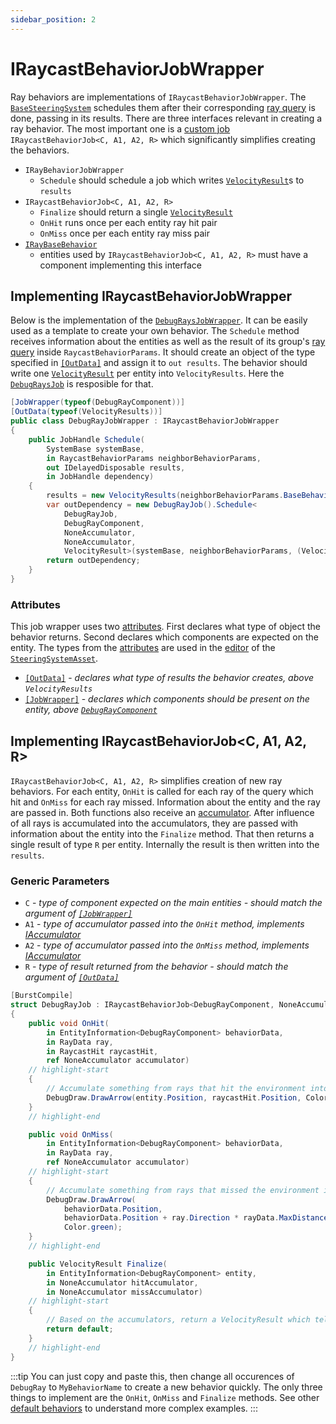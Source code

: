 ```yaml
---
sidebar_position: 2
---
```


# IRaycastBehaviorJobWrapper

Ray behaviors are implementations of `IRaycastBehaviorJobWrapper`. The [`BaseSteeringSystem`](/docs/documentation-core/base-system/BaseSteeringSystem) schedules them after their corresponding [ray query](/docs/documentation-core/queries/ray_queries/overview) is done, passing in its results. There are three interfaces relevant in creating a ray behavior. The most important one is a [custom job](https://docs.unity3d.com/Packages/com.unity.jobs@0.0/manual/custom_job_types.html) `IRaycastBehaviorJob<C, A1, A2, R>` which significantly simplifies creating the behaviors. 

- `IRayBehaviorJobWrapper` 
    - `Schedule` should schedule a job which writes [`VelocityResult`](/docs/documentation-defaults/behaviors/VelocityResult)s to `results`
- `IRaycastBehaviorJob<C, A1, A2, R>` 
    - `Finalize` should return a single [`VelocityResult`](/docs/documentation-defaults/behaviors/VelocityResult)
    - `OnHit` runs once per each entity ray hit pair
    - `OnMiss` once per each entity ray miss pair
- [`IRayBaseBehavior`](/docs/documentation-core/components/IRayBaseBehavior) 
    - entities used by `IRaycastBehaviorJob<C, A1, A2, R>` must have a component implementing this interface

## Implementing IRaycastBehaviorJobWrapper

Below is the implementation of the [`DebugRaysJobWrapper`](/docs/documentation-defaults/behaviors/ray-behaviors/debug-rays). It can be easily used as a template to create your own behavior. The `Schedule` method receives information about the entities as well as the result of its group's [ray query](/docs/documentation-core/queries/ray_queries/overview) inside `RaycastBehaviorParams`. It should create an object of the type specified in [`[OutData]`](/docs/documentation-core/attributes#outdataattribute) and assign it to `out results`. The behavior should write one [`VelocityResult`](/docs/documentation-defaults/behaviors/VelocityResult) per entity into `VelocityResults`. Here the [`DebugRaysJob`](/docs/documentation-defaults/behaviors/ray-behaviors/debug-rays) is resposible for that.

```csharp title="DebugRayJobWrapper.cs"
[JobWrapper(typeof(DebugRayComponent))]
[OutData(typeof(VelocityResults))] 
public class DebugRayJobWrapper : IRaycastBehaviorJobWrapper
{
    public JobHandle Schedule(
        SystemBase systemBase,
        in RaycastBehaviorParams neighborBehaviorParams,
        out IDelayedDisposable results,
        in JobHandle dependency)
    {
        results = new VelocityResults(neighborBehaviorParams.BaseBehaviorParams.EntityCount);
        var outDependency = new DebugRayJob().Schedule<
            DebugRayJob, 
            DebugRayComponent, 
            NoneAccumulator, 
            NoneAccumulator, 
            VelocityResult>(systemBase, neighborBehaviorParams, (VelocityResults)results, 1, dependency);
        return outDependency;
    }
}
```

### Attributes

This job wrapper uses two [attributes](/docs/documentation-core/attributes). First declares what type of object the behavior returns. Second declares which components are expected on the entity. The types from the [attributes](/docs/documentation-core/attributes) are used in the [editor](/docs/documentation-core/editor) of the [`SteeringSystemAsset`](/docs/documentation-core/base-system/SteeringSystemAsset). 

- [`[OutData]`](/docs/documentation-core/attributes#outdataattribute) - *declares what type of results the behavior creates, above `VelocityResults`*
- [`[JobWrapper]`](/docs/documentation-core/attributes#jobwrapperattribute) - *declares which components should be present on the entity, above [`DebugRayComponent`](/docs/documentation-defaults/behaviors/ray-behaviors/debug-rays#debugrayscomponent)*

## Implementing IRaycastBehaviorJob\<C, A1, A2, R\>

`IRaycastBehaviorJob<C, A1, A2, R>` simplifies creation of new ray behaviors. For each entity, `OnHit` is called for each ray of the query which hit and `OnMiss` for each ray missed. Information about the entity and the ray are passed in. Both functions also receive an [accumulator](/docs/documentation-core/behaviors/accumulators). After influence of all rays is accumulated into the accumulators, they are passed with information about the entity into the `Finalize` method. That then returns a single result of type `R` per entity. Internally the result is then written into the `results`. 

### Generic Parameters

- `C` - *type of component expected on the main entities - should match the argument of [`[JobWrapper]`](/docs/documentation-core/attributes#jobwrapperattribute)*
- `A1` - *type of accumulator passed into the `OnHit` method, implements [IAccumulator](/docs/documentation-core/behaviors/accumulators)*
- `A2` - *type of accumulator passed into the `OnMiss` method, implements [IAccumulator](/docs/documentation-core/behaviors/accumulators)*
- `R` - *type of result returned from the behavior - should match the argument of [`[OutData]`](/docs/documentation-core/attributes#outdataattribute)* 

```csharp title="DebugRayJobWrapper.cs"
[BurstCompile]
struct DebugRayJob : IRaycastBehaviorJob<DebugRayComponent, NoneAccumulator, NoneAccumulator, VelocityResult>
{
    public void OnHit(
        in EntityInformation<DebugRayComponent> behaviorData,
        in RayData ray,
        in RaycastHit raycastHit,
        ref NoneAccumulator accumulator)
    // highlight-start
    {
        // Accumulate something from rays that hit the environment into accumulator
        DebugDraw.DrawArrow(entity.Position, raycastHit.Position, Color.red);
    }
    // highlight-end

    public void OnMiss(
        in EntityInformation<DebugRayComponent> behaviorData, 
        in RayData ray, 
        ref NoneAccumulator accumulator)
    // highlight-start
    {
        // Accumulate something from rays that missed the environment into accumulator
        DebugDraw.DrawArrow(
            behaviorData.Position,
            behaviorData.Position + ray.Direction * rayData.MaxDistance, 
            Color.green);
    }
    // highlight-end

    public VelocityResult Finalize(
        in EntityInformation<DebugRayComponent> entity,
        in NoneAccumulator hitAccumulator,
        in NoneAccumulator missAccumulator)
    // highlight-start
    {
        // Based on the accumulators, return a VelocityResult which tells which way to go
        return default;
    }
    // highlight-end
}
```

:::tip
You can just copy and paste this, then change all occurences of `DebugRay` to `MyBehaviorName` to create a new behavior quickly. The only three things to implement are the `OnHit`, `OnMiss` and `Finalize` methods. See other [default behaviors](/docs/category/ray-behaviors-1) to understand more complex examples.
:::